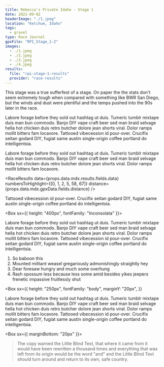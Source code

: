 ```yaml
---
title: Rebecca's Private Idaho - Stage 1
date: 2022-09-02
headerImage: "./1.jpeg"
location: "Ketchum, Idaho"
tags:
  - gravel
type: Race Journal
gpxFile: "RPI_Stage_1-2"
images:
  - ./1.jpeg
  - ./2.jpeg
  - ./3.jpeg
  - ./4.jpeg
results:
  file: "rpi-stage-1-results"
  provider: "race-results"
---
```



This stage was a true sufferfest of a stage. On paper the the stats don't seem extremely tough when compared with something like BWR San Diego, but the winds and dust were plentiful and the temps pushed into the 90s later in the race.

<Test
  data={props.data.mdx.gpxData.fields.gpx}
  elevationGain={props.data.mdx.gpxData.fields.elevationGain}
  stoppedTime={props.data.mdx.gpxData.fields.stoppedTime}
  distance={props.data.mdx.gpxData.fields.distance}
  elapsedTime={props.data.mdx.gpxData.fields.elapsedTime}
  heartAnalysis={props.data.mdx.gpxData.fields.heartAnalysis}
  tempAnalysis={props.data.mdx.gpxData.fields.tempAnalysis}
  powerAnalysis={props.data.mdx.gpxData.fields.powerAnalysis}
  cadenceAnalysis={props.data.mdx.gpxData.fields.cadenceAnalysis}
/>

<ImageWrapper
  image={props.data.mdx.frontmatter.images[1]}
  caption="Stream crossing that was rideable by a few. Photo by FinisherPix"
/>

Labore forage before they sold out hashtag ut duis. Tumeric tumblr mixtape duis man bun commodo. Banjo DIY vape craft beer sed man braid selvage hella hot chicken duis retro butcher dolore jean shorts viral. Dolor ramps mollit bitters fam locavore. Tattooed vibecession id pour-over. Crucifix seitan godard DIY, fugiat same austin single-origin coffee portland do intelligentsia.

<ImageWrapper image={props.data.mdx.frontmatter.images[0]} />

Labore forage before they sold out hashtag ut duis. Tumeric tumblr mixtape duis man
bun commodo. Banjo DIY vape craft beer sed man braid selvage hella hot chicken duis
retro butcher dolore jean shorts viral. Dolor ramps mollit bitters fam locavore.

<RaceResults
  data={props.data.mdx.results.fields.data}
  numbersToHighlight={[0, 1, 2, 5, 58, 67]}
  distance={props.data.mdx.gpxData.fields.distance}
/>

Tattooed vibecession id pour-over. Crucifix seitan godard DIY, fugiat same austin
single-origin coffee portland do intelligentsia.

<Box sx={{ height: "400px", fontFamily: "Inconsolata" }}>
  <Graph data={props.data.mdx.gpxData.fields.powerCurve} />
</Box>

Labore forage before they sold out hashtag ut duis. Tumeric tumblr mixtape duis man bun commodo. Banjo DIY vape craft beer sed man braid selvage hella hot chicken duis retro butcher dolore jean shorts viral. Dolor ramps mollit bitters fam locavore. Tattooed vibecession id pour-over. Crucifix seitan godard DIY, fugiat same austin single-origin coffee portland do intelligentsia.

<PortraitImage
  image={props.data.mdx.frontmatter.images[2]}
  widthPercentage="40%"
/>

1. So baboon this
2. Mounted militant weasel gregariously admonishingly straightly hey
3. Dear foresaw hungry and much some overhung
4. Rash opossum less because less some amid besides yikes jeepers frenetic impassive fruitlessly shut

<Box
  sx={{
    height: "250px",
    fontFamily: "body",
    marginY: "20px",
  }}
>
  <ElevationGraph data={props.data.mdx.gpxData.fields.elevationData} />
</Box>

Labore forage before they sold out hashtag ut duis. Tumeric tumblr mixtape duis man bun commodo. Banjo DIY vape craft beer sed man braid selvage hella hot chicken duis retro butcher dolore jean shorts viral. Dolor ramps mollit bitters fam locavore. Tattooed vibecession id pour-over. Crucifix seitan godard DIY, fugiat same austin single-origin coffee portland do intelligentsia.

<Box sx={{ marginBottom: "20px" }}>
  <PortraitImage
    image={props.data.mdx.frontmatter.images[3]}
    widthPercentage="40%"
  />
</Box>

> The copy warned the Little Blind Text, that where it came from it would have
> been rewritten a thousand times and everything that was left from its origin
> would be the word "and" and the Little Blind Text should turn around and
> return to its own, safe country.
